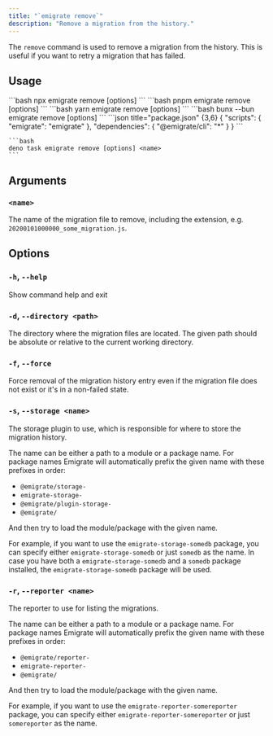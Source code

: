 ```yaml
---
title: "`emigrate remove`"
description: "Remove a migration from the history."
---
```



The `remove` command is used to remove a migration from the history. This is useful if you want to retry a migration that has failed.

## Usage

<Tabs>
  <TabItem label="npm">
    ```bash
    npx emigrate remove [options] <name>
    ```
  </TabItem>
  <TabItem label="pnpm">
    ```bash
    pnpm emigrate remove [options] <name>
    ```
  </TabItem>
  <TabItem label="yarn">
    ```bash
    yarn emigrate remove [options] <name>
    ```
  </TabItem>
  <TabItem label="bun">
    ```bash
    bunx --bun emigrate remove [options] <name>
    ```
  </TabItem>
  <TabItem label="deno">
    ```json title="package.json" {3,6}
    {
      "scripts": {
        "emigrate": "emigrate"
      },
      "dependencies": {
        "@emigrate/cli": "*"
      }
    }
    ```

    ```bash
    deno task emigrate remove [options] <name>
    ```
  </TabItem>
</Tabs>

## Arguments

### `<name>`

The name of the migration file to remove, including the extension, e.g. `20200101000000_some_migration.js`.

## Options

### `-h`, `--help`

Show command help and exit

### `-d`, `--directory <path>`

The directory where the migration files are located. The given path should be absolute or relative to the current working directory.

### `-f`, `--force`

Force removal of the migration history entry even if the migration file does not exist or it's in a non-failed state.

### `-s`, `--storage <name>`

The <Link href="/plugins/storage/">storage plugin</Link> to use, which is responsible for where to store the migration history.

The name can be either a path to a module or a package name. For package names Emigrate will automatically prefix the given name with these prefixes in order:

- `@emigrate/storage-`
- `emigrate-storage-`
- `@emigrate/plugin-storage-`
- `@emigrate/`

And then try to load the module/package with the given name.

For example, if you want to use the `emigrate-storage-somedb` package, you can specify either `emigrate-storage-somedb` or just `somedb` as the name.
In case you have both a `emigrate-storage-somedb` and a `somedb` package installed, the `emigrate-storage-somedb` package will be used.

### `-r`, `--reporter <name>`

The <Link href="/plugins/reporters/">reporter</Link> to use for listing the migrations.

The name can be either a path to a module or a package name. For package names Emigrate will automatically prefix the given name with these prefixes in order:

- `@emigrate/reporter-`
- `emigrate-reporter-`
- `@emigrate/`

And then try to load the module/package with the given name.

For example, if you want to use the `emigrate-reporter-somereporter` package, you can specify either `emigrate-reporter-somereporter` or just `somereporter` as the name.

